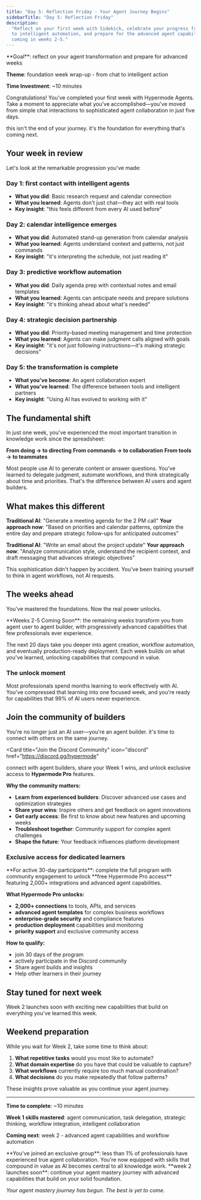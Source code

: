 ```yaml
---
title: "Day 5: Reflection Friday - Your Agent Journey Begins"
sidebarTitle: "Day 5: Reflection Friday"
description:
  "Reflect on your first week with Sidekick, celebrate your progress from chat
  to intelligent automation, and prepare for the advanced agent capabilities
  coming in weeks 2-5."
---
```


<Card title="Day 5 Challenge" icon="lightbulb">
  **Goal**: reflect on your agent transformation and prepare for advanced weeks

**Theme**: foundation week wrap-up - from chat to intelligent action

**Time Investment**: ~10 minutes

</Card>

Congratulations! You've completed your first week with Hypermode Agents. Take a
moment to appreciate what you've accomplished—you've moved from simple chat
interactions to sophisticated agent collaboration in just five days.

this isn't the end of your journey. it's the foundation for everything that's
coming next.

## Your week in review

Let's look at the remarkable progression you've made:

### Day 1: first contact with intelligent agents

- **What you did**: Basic research request and calendar connection
- **What you learned**: Agents don't just chat—they act with real tools
- **Key insight**: "this feels different from every AI used before"

### Day 2: calendar intelligence emerges

- **What you did**: Automated stand-up generation from calendar analysis
- **What you learned**: Agents understand context and patterns, not just
  commands
- **Key insight**: "it's interpreting the schedule, not just reading it"

### Day 3: predictive workflow automation

- **What you did**: Daily agenda prep with contextual notes and email templates
- **What you learned**: Agents can anticipate needs and prepare solutions
- **Key insight**: "it's thinking ahead about what's needed"

### Day 4: strategic decision partnership

- **What you did**: Priority-based meeting management and time protection
- **What you learned**: Agents can make judgment calls aligned with goals
- **Key insight**: "it's not just following instructions—it's making strategic
  decisions"

### Day 5: the transformation is complete

- **What you've become**: An agent collaboration expert
- **What you've learned**: The difference between tools and intelligent partners
- **Key insight**: "Using AI has evolved to working with it"

## The fundamental shift

In just one week, you've experienced the most important transition in knowledge
work since the spreadsheet:

**From doing → to directing** **From commands → to collaboration** **From tools
→ to teammates**

Most people use AI to generate content or answer questions. You've learned to
delegate judgment, automate workflows, and think strategically about time and
priorities. That's the difference between AI users and agent builders.

## What makes this different

**Traditional AI**: "Generate a meeting agenda for the 2 PM call" **Your
approach now**: "Based on priorities and calendar patterns, optimize the entire
day and prepare strategic follow-ups for anticipated outcomes"

**Traditional AI**: "Write an email about the project update" **Your approach
now**: "Analyze communication style, understand the recipient context, and draft
messaging that advances strategic objectives"

This sophistication didn't happen by accident. You've been training yourself to
think in agent workflows, not AI requests.

## The weeks ahead

You've mastered the foundations. Now the real power unlocks.

<Info>
  **Weeks 2-5 Coming Soon**: the remaining weeks transform you from agent user
  to agent builder, with progressively advanced capabilities that few
  professionals ever experience.
</Info>

The next 20 days take you deeper into agent creation, workflow automation, and
eventually production-ready deployment. Each week builds on what you've learned,
unlocking capabilities that compound in value.

### The unlock moment

Most professionals spend months learning to work effectively with AI. You've
compressed that learning into one focused week, and you're ready for
capabilities that 99% of AI users never experience.

## Join the community of builders

You're no longer just an AI user—you're an agent builder. it's time to connect
with others on the same journey.

<Card
  title="Join the Discord Community"
  icon="discord"
  href="https://discord.gg/hypermode"
>
  connect with agent builders, share your Week 1 wins, and unlock exclusive
  access to **Hypermode Pro** features.
</Card>

**Why the community matters:**

- **Learn from experienced builders**: Discover advanced use cases and
  optimization strategies
- **Share your wins**: Inspire others and get feedback on agent innovations
- **Get early access**: Be first to know about new features and upcoming weeks
- **Troubleshoot together**: Community support for complex agent challenges
- **Shape the future**: Your feedback influences platform development

### Exclusive access for dedicated learners

<Card title="Hypermode Pro Access" icon="star">
  **For active 30-day participants**: complete the full program with community
  engagement to unlock **free Hypermode Pro access** featuring 2,000+
  integrations and advanced agent capabilities.
</Card>

**What Hypermode Pro unlocks:**

- **2,000+ connections** to tools, APIs, and services
- **advanced agent templates** for complex business workflows
- **enterprise-grade security** and compliance features
- **production deployment** capabilities and monitoring
- **priority support** and exclusive community access

**How to qualify:**

- join 30 days of the program
- actively participate in the Discord community
- Share agent builds and insights
- Help other learners in their journey

## Stay tuned for next week

Week 2 launches soon with exciting new capabilities that build on everything
you've learned this week.

## Weekend preparation

While you wait for Week 2, take some time to think about:

1. **What repetitive tasks** would you most like to automate?
2. **What domain expertise** do you have that could be valuable to capture?
3. **What workflows** currently require too much manual coordination?
4. **What decisions** do you make repeatedly that follow patterns?

These insights prove valuable as you continue your agent journey.

---

**Time to complete**: ~10 minutes

**Week 1 skills mastered**: agent communication, task delegation, strategic
thinking, workflow integration, intelligent collaboration

**Coming next**: week 2 - advanced agent capabilities and workflow automation

<Tip>
  **You've joined an exclusive group**: less than 1% of professionals have
  experienced true agent collaboration. You're now equipped with skills that
  compound in value as AI becomes central to all knowledge work.
</Tip>

<Card title="Ready for Week 2?" icon="arrow-right">
  **week 2 launches soon**: continue your agent mastery journey with advanced
  capabilities that build on your solid foundation.
</Card>

_Your agent mastery journey has begun. The best is yet to come._
